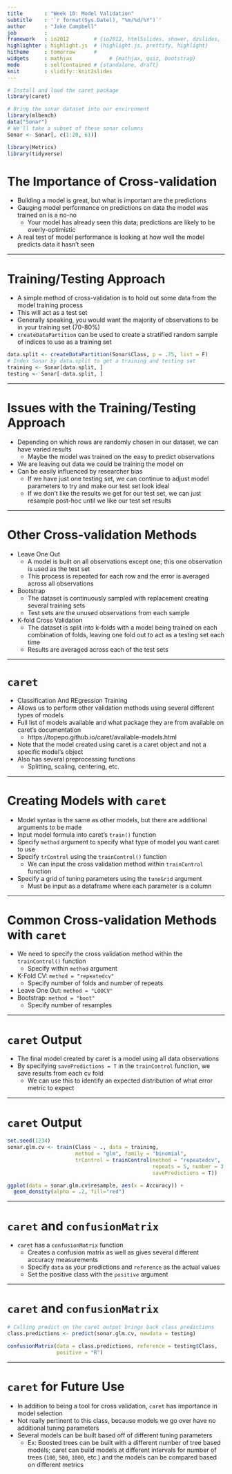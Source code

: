 ```yaml
---
title       : "Week 10: Model Validation"
subtitle    : '`r format(Sys.Date(), "%m/%d/%Y")`'
author      : "Jake Campbell"
job         : 
framework   : io2012        # {io2012, html5slides, shower, dzslides, ...}
highlighter : highlight.js  # {highlight.js, prettify, highlight}
hitheme     : tomorrow      # 
widgets     : mathjax            # {mathjax, quiz, bootstrap}
mode        : selfcontained # {standalone, draft}
knit        : slidify::knit2slides
---
```


```r
# Install and load the caret package
library(caret)

# Bring the sonar dataset into our environment
library(mlbench)
data("Sonar")
# We'll take a subset of these sonar columns
Sonar <- Sonar[, c(1:20, 61)]

library(Metrics)
library(tidyverse)
```

# The Importance of Cross-validation

- Building a model is great, but what is important are the predictions
- Gauging model performance on predictions on data the model was trained on is a no-no
  + Your model has already seen this data; predictions are likely to be overly-optimistic
- A real test of model performance is looking at how well the model predicts data it hasn't seen

---

# Training/Testing Approach

- A simple method of cross-validation is to hold out some data from the model training process
- This will act as a test set
- Generally speaking, you would want the majority of observations to be in your training set (70-80%)
- `createDataPartition` can be used to create a stratified random sample of indices to use as a training set
```r
data.split <- createDataPartition(Sonar$Class, p = .75, list = F)
# Index Sonar by data.split to get a training and testing set
training <- Sonar[data.split, ]
testing <- Sonar[-data.split, ]
```

---

# Issues with the Training/Testing Approach

- Depending on which rows are randomly chosen in our dataset, we can have varied results
  + Maybe the model was trained on the easy to predict observations
- We are leaving out data we could be training the model on
- Can be easily influenced by researcher bias
  + If we have just one testing set, we can continue to adjust model parameters to try and make our test set look ideal
  + If we don't like the results we get for our test set, we can just resample post-hoc until we like our test set results

---

# Other Cross-validation Methods

- Leave One Out
  + A model is built on all observations except one; this one observation is used as the test set
  + This process is repeated for each row and the error is averaged across all observations
- Bootstrap
  + The dataset is continuously sampled with replacement creating several training sets
  + Test sets are the unused observations from each sample
- K-fold Cross Validation
  + The dataset is split into k-folds with a model being trained on each combination of folds, leaving one fold out to act as a testing set each time
  + Results are averaged across each of the test sets

---

# `caret`

- Classification And REgression Training
- Allows us to perform other validation methods using several different types of models
- Full list of models available and what package they are from available on caret's documentation
  + https://topepo.github.io/caret/available-models.html
- Note that the model created using caret is a caret object and not a specific model's object
- Also has several preprocessing functions
  + Splitting, scaling, centering, etc.

---

# Creating Models with `caret`

- Model syntax is the same as other models, but there are additional arguments to be made
- Input model formula into caret's `train()` function
- Specify `method` argument to specify what type of model you want caret to use
- Specify `trControl` using the `trainControl()` function
  + We can input the cross validation method within `trainControl` function
- Specify a grid of tuning parameters using the `tuneGrid` argument
  + Must be input as a dataframe where each parameter is a column

---

# Common Cross-validation Methods with `caret`

- We need to specify the cross validation method within the `trainControl()` function
  + Specify within `method` argument
- K-Fold CV: `method = "repeatedcv"`
  + Specify number of folds and number of repeats
- Leave One Out: `method = "LOOCV"`
- Bootstrap: `method = "boot"`
  + Specify number of resamples

---

# `caret` Output

- The final model created by caret is a model using all data observations
- By specifying `savePredictions = T` in the `trainControl` function, we save results from each cv fold
  + We can use this to identify an expected distribution of what error metric to expect

---

# `caret` Output

```r
set.seed(1234)
sonar.glm.cv <- train(Class ~ ., data = training,
                      method = "glm", family = "binomial",
                      trControl = trainControl(method = "repeatedcv",
                                               repeats = 5, number = 3,
                                               savePredictions = T))
```

```r
ggplot(data = sonar.glm.cv$resample, aes(x = Accuracy)) +
  geom_density(alpha = .2, fill="red")
```

---

# `caret` and `confusionMatrix`

- `caret` has a `confusionMatrix` function
  + Creates a confusion matrix as well as gives several different accuracy measurements
  + Specify `data` as your predictions and `reference` as the actual values
  + Set the positive class with the `positive` argument

---

# `caret` and `confusionMatrix`

```r
# Calling predict on the caret output brings back class predictions
class.predictions <- predict(sonar.glm.cv, newdata = testing)
```


```r
confusionMatrix(data = class.predictions, reference = testing$Class,
                positive = "R")
```

---

# `caret` for Future Use

- In addition to being a tool for cross validation, `caret` has importance in model selection
- Not really pertinent to this class, because models we go over have no additional tuning parameters
- Several models can be built based off of different tuning parameters
  + Ex: Boosted trees can be built with a different number of tree based models; caret can build models at different intervals for number of trees (`100`, `500`, `1000`, etc.) and the models can be compared based on different metrics